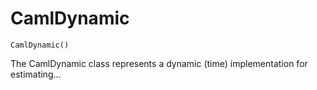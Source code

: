 # CamlDynamic { #caml.CamlDynamic }

`CamlDynamic()`

The CamlDynamic class represents a dynamic (time) implementation for estimating...
